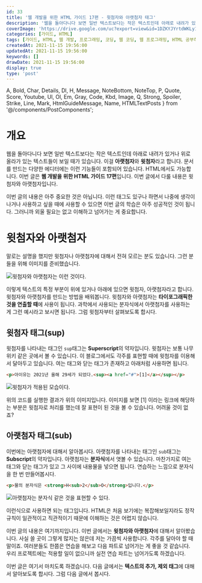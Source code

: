 ```yaml
---
id: 33
title: '웹 개발을 위한 HTML 가이드 17편 - 윗첨자와 아랫첨자 태그'
description: '웹을 돌아다니다 보면 일반 텍스트보다는 작은 텍스트인데 아래로 내려가 있거나 위로 올라가 있는 텍스트들이 보일 때가 있습니다. 이걸 아랫첨자와 윗첨자라고 합니다. 문서를 만드는 다양한 에디터에는 이런 기능들이 포함되어 있습니다. HTML에서도 가능합니다. 이번 글은 웹 개발을 위한 HTML 가이드 17편입니다. 이번 글에서 다룰 내용은 윗첨자와 아랫첨자입니다. 이번 글의 내용은 아주 중요한 것은 아닙니다. 이런 태그도 있구나 하면서 나중에 생각이 나거나 사용하고 싶을 때에 사용할 수 있으면 이번 글의 학습은 아주 성공적인 것이 됩니다. 그러니까 외울 필요는 없고 이해하고 넘어가는 게 중요합니다.'
coverImage: 'https://drive.google.com/uc?export=view&id=1DZKYJYrtdWKLy1U4h5QkM3XMSaPqzcMc'
categories: [가이드, HTML]
tags: [가이드, HTML, 웹 개발, 프로그래밍, 코딩, 웹 코딩, 웹 프로그래밍, HTML 공부하기, HTML 초보, 윗첨자, 아랫첨자, sup 태그, sub 태그]
createdAt: 2021-11-15 19:56:00
updatedAt: 2021-11-15 19:56:00
keywords: []
drawDate: 2021-11-15 19:56:00
display: true
type: 'post'
---
```


  A, Bold, Char, Details, Dl, H, Message, NoteBottom, NoteTop, P,
  Quote, Score, Youtube, Ul, Ol, Em, Gray, Code, Kbd, Image,
  Q, Strong, Spoiler, Strike, Line, Mark, HtmlGuideMessage, Name,
  HTMLTextPosts
} from '@/components/PostComponents';

<HtmlGuideMessage />

<HTMLTextPosts />

# 개요
웹을 돌아다니다 보면 일반 텍스트보다는 작은 텍스트인데 아래로 내려가 있거나 위로 올라가 있는 텍스트들이 보일 때가 있습니다. 이걸 **아랫첨자**와 **윗첨자**라고 합니다. 문서를 만드는 다양한 에디터에는 이런 기능들이 포함되어 있습니다. HTML에서도 가능합니다. 이번 글은 **웹 개발을 위한 HTML 가이드 17편**입니다. 이번 글에서 다룰 내용은 윗첨자와 아랫첨자입니다.

이번 글의 내용은 아주 중요한 것은 아닙니다. 이런 태그도 있구나 하면서 나중에 생각이 나거나 사용하고 싶을 때에 사용할 수 있으면 이번 글의 학습은 아주 성공적인 것이 됩니다. 그러니까 외울 필요는 없고 이해하고 넘어가는 게 중요합니다.

# 윗첨자와 아랫첨자
말로는 설명을 했지만 윗첨자나 아랫첨자에 대해서 전혀 모르는 분도 있습니다. 그런 분들을 위해 이미지를 준비했습니다.

![윗첨자와 아랫첨자는 이런 것이다.](https://drive.google.com/uc?export=view&id=1zHDF_Ksmu7l16IiGBk9mz_AWbLHzAGB9)

이렇게 텍스트의 특정 부분이 위에 있거나 아래에 있으면 윗첨자, 아랫첨자라고 합니다. 윗첨자와 아랫첨자를 만드는 방법을 배워봅니다. 윗첨자와 아랫첨자는 **타이포그래픽한 것을 연출할 때**에 사용이 됩니다. 과학에서 사용되는 분자식에서 아랫첨자를 사용하는 게 그런 예시라고 보시면 됩니다. 그럼 윗첨자부터 살펴보도록 합시다.

## 윗첨자 태그(sup)
윗첨자를 나타내는 태그인 `sup`태그는 **Superscript**의 약자입니다. 윗첨자는 보통 나무위키 같은 곳에서 볼 수 있습니다. 이 블로그에서도 각주를 표현할 때에 윗첨자를 이용해서 달아두고 있습니다. 여는 태그와 닫는 태그가 존재하고 아래처럼 사용하면 됩니다.

```html
<p>아이유는 2021년 올해 29세가 되었다.<sup><a href="#">[1]</a></sup></p>
```

![윗첨자가 적용된 모습이다.](https://drive.google.com/uc?export=view&id=1VxIbGs0WGIsaBTCHjEAO1c738aTWY3Ll)

위의 코드를 실행한 결과가 위의 이미지입니다. 이미지를 보면 \[1\] 이라는 링크에 해당하는 부분은 윗첨자로 처리를 했는데 잘 표현이 된 것을 볼 수 있습니다. 어려울 것이 없죠?

## 아랫첨자 태그(sub)
이번에는 아랫첨자에 대해서 알아봅시다. 아랫첨자를 나타내는 태그인 `sub`태그는 **Subscript**의 약자입니다. 아랫첨자는 **분자식**에서 엿볼 수 있습니다. 마찬가지로 여는 태그와 닫는 태그가 있고 그 사이에 내용물을 넣으면 됩니다. 연습하는 느낌으로 분자식을 한 번 만들어봅시다.

```html
<p>물의 분자식은 <strong>H<sub>2</sub>O</strong>입니다.</p>
```

![아랫첨자는 분자식 같은 것을 표현할 수 있다.](https://drive.google.com/uc?export=view&id=1rGdK607fBu8JgCrKfXf3HDHim88LkZoq)

이런식으로 사용하면 되는 태그입니다. HTML은 처음 보기에는 복잡해보일지라도 정작 규칙이 일관적이고 직관적이기 때문에 이해하는 것은 어렵지 않습니다.

<Line />

이번 글의 내용은 여기까지입니다. 이번 글에서는 **윗첨자와 아랫첨자**에 대해서 알아봤습니다. 사실 쓸 곳이 그렇게 많지는 않은데 저는 가끔씩 사용합니다. 각주를 달아야 할 때 말이죠. 여러분들도 한쯤은 연습을 해보고 다음 파트로 넘어가는 게 좋을 것 같습니다. 우리 프로젝트에는 적용할 일이 없으니까 실전 연습 파트는 넘어가도록 하겠습니다.

이번 글은 여기서 마치도록 하겠습니다. 다음 글에서는 **텍스트의 추가, 제외 태그**에 대해서 알아보도록 합시다. 그럼 다음 글에서 봅시다.
